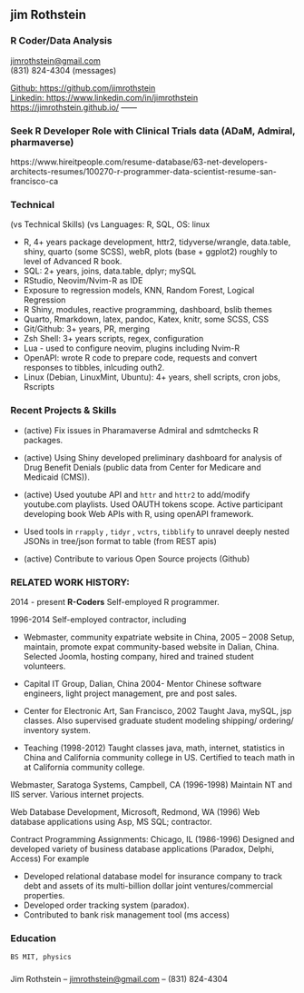 ## jim Rothstein

### R Coder/Data Analysis

[jimrothstein\@gmail.com](jimrothstein@gmail.com)\
(831) 824-4304 (messages)

[Github:
https://github.com/jimrothstein](Github:https://github.com/jimrothstein)\
[Linkedin:
https://www.linkedin.com/in/jimrothstein](https://www.linkedin.com/in/jimrothstein)
[https://jimrothstein.github.io/](https://jimrothstein.github.io) ------

### Seek R Developer Role with Clinical Trials data (ADaM, Admiral, pharmaverse) 

https://www.hireitpeople.com/resume-database/63-net-developers-architects-resumes/100270-r-programmer-data-scientist-resume-san-francisco-ca

### Technical {#technical}
(vs Technical Skills)
(vs Languages:   R, SQL, 
OS: linux

-   R, 4+ years package development, httr2, tidyverse/wrangle,
    data.table, shiny, quarto (some SCSS), webR, plots (base + ggplot2)
    roughly to level of Advanced R book.
-   SQL: 2+ years, joins, data.table, dplyr; mySQL
-   RStudio, Neovim/Nvim-R as IDE
-   Exposure to regression models, KNN, Random Forest, Logical
    Regression
-   R Shiny, modules, reactive programming, dashboard, bslib themes
-   Quarto, Rmarkdown, latex, pandoc, Katex, knitr, some SCSS, CSS
-   Git/Github: 3+ years,  PR, merging
-   Zsh Shell: 3+ years  scripts, regex, configuration
-   Lua - used to configure neovim, plugins including Nvim-R
-   OpenAPI: wrote R code to prepare code, requests and convert responses to tibbles, inlcuding outh2.
-   Linux (Debian, LinuxMint, Ubuntu): 4+ years, shell scripts, cron jobs, Rscripts 

### Recent Projects & Skills {#recent}

-   (active) Fix issues in Pharamaverse Admiral and sdmtchecks R packages.

-   (active) Using Shiny developed preliminary dashboard for analysis of Drug
  Benefit Denials (public data from Center for Medicare and Medicaid (CMS)).  

-   (active) Used youtube API and `httr` and `httr2` to add/modify
    youtube.com playlists. Used OAUTH tokens scope.  Active participant developing book Web APIs with R, using openAPI framework.

-   Used tools in  `rrapply` , `tidyr` , `vctrs`,   `tibblify` to unravel deeply nested JSONs 
    in tree/json format to table (from REST apis)

-   (active) Contribute to various Open Source projects (Github)


### RELATED WORK HISTORY:

2014 - present **R-Coders** Self-employed R programmer.

1996-2014 Self-employed contractor, including

- Webmaster, community expatriate website in China, 2005 – 2008 Setup,
  maintain, promote expat community-based website in Dalian, China. Selected
  Joomla, hosting company, hired and trained student volunteers.

- Capital IT Group, Dalian, China 2004- Mentor Chinese software engineers,
  light project management, pre and post sales.

- Center for Electronic Art, San Francisco, 2002 Taught Java, mySQL, jsp
  classes. Also supervised graduate student modeling shipping/ ordering/
  inventory system.

- Teaching (1998-2012) Taught classes java, math, internet, statistics in China
  and California community college in US.  Certified to teach math in
  at California community college.


Webmaster, Saratoga Systems, Campbell, CA (1996-1998) Maintain NT and
IIS server. Various internet projects.

Web Database Development, Microsoft, Redmond, WA (1996) Web database
applications using Asp, MS SQL; contractor.

Contract Programming Assignments: Chicago, IL (1986-1996) Designed and
developed variety of business database applications (Paradox, Delphi,
Access) For example

-   Developed relational database model for insurance company to track debt and
assets of its multi-billion dollar joint ventures/commercial properties.  
-   Developed order tracking system (paradox).   
-   Contributed to bank risk management tool (ms access)  


### Education {#education}

```         
BS MIT, physics
```

###  {#footer}

Jim Rothstein -- [jimrothstein\@gmail.com](jimrothstein@gmail.com) --
(831) 824-4304
